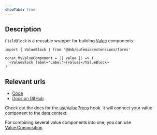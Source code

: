 ```yaml
---
showTabs: true
---
```


## Description

`FieldBlock` is a reusable wrapper for building [Value](/uilib/extensions/forms/Value) components.

```tsx
import { ValueBlock } from '@dnb/eufemia/extensions/forms'

const MyValueComponent = ({ value }) => (
  <ValueBlock label="Label">{value}</ValueBlock>
)
```

## Relevant urls

- [Code](https://github.com/dnbexperience/eufemia/tree/main/packages/dnb-eufemia/src/extensions/forms/create-component/ValueBlock)
- [Docs on GitHub](https://github.com/dnbexperience/eufemia/tree/main/packages/dnb-design-system-portal/src/docs/uilib/extensions/forms/create-component/ValueBlock)

Check out the docs for the [useValueProps](/uilib/extensions/forms/create-component/useValueProps/) hook. It will connect your value component to the data context.

For combining several value components into one, you can use [Value.Composition](/uilib/extensions/forms/Value/Composition/).
